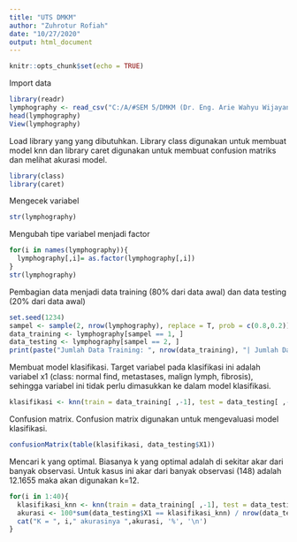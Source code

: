 ---
title: "UTS DMKM"
author: "Zuhrotur Rofiah"
date: "10/27/2020"
output: html_document
---

```{r setup, include=FALSE}
knitr::opts_chunk$set(echo = TRUE)
```

Import data
```{r}
library(readr)
lymphography <- read_csv("C:/A/#SEM 5/DMKM (Dr. Eng. Arie Wahyu Wijayanto, SST, MT.)/Z/UTS/lymphography.data", col_names = FALSE)
head(lymphography)
View(lymphography)
```

Load library yang yang dibutuhkan. Library class digunakan untuk membuat model knn dan library caret digunakan untuk membuat confusion matriks dan melihat akurasi model. 
```{r message=FALSE, warning=FALSE}
library(class)
library(caret)
```

Mengecek variabel
```{r}
str(lymphography)
```

Mengubah tipe variabel menjadi factor
```{r}
for(i in names(lymphography)){
  lymphography[,i]= as.factor(lymphography[,i])
}
str(lymphography)
```

Pembagian data menjadi data training (80% dari data awal) dan data testing (20% dari data awal)
```{r}
set.seed(1234)
sampel <- sample(2, nrow(lymphography), replace = T, prob = c(0.8,0.2))
data_training <- lymphography[sampel == 1, ]
data_testing <- lymphography[sampel == 2, ]
print(paste("Jumlah Data Training: ", nrow(data_training), "| Jumlah Data Testing: ", nrow(data_testing)))
```

Membuat model klasifikasi. Target variabel pada klasifikasi ini adalah variabel x1 (class: normal find, metastases, malign lymph, fibrosis), sehingga variabel ini tidak perlu dimasukkan ke dalam model klasifikasi.
```{r}
klasifikasi <- knn(train = data_training[ ,-1], test = data_testing[ ,-1], cl = data_training$X1, k=12)
```

Confusion matrix. Confusion matrix digunakan untuk mengevaluasi model klasifikasi.
```{r}
confusionMatrix(table(klasifikasi, data_testing$X1))
```

Mencari k yang optimal. Biasanya k yang optimal adalah di sekitar akar dari banyak observasi. Untuk kasus ini akar dari banyak observasi (148) adalah 12.1655 maka akan digunakan k=12.
```{r}
for(i in 1:40){
  klasifikasi_knn <- knn(train = data_training[ ,-1], test = data_testing[ ,-1], cl = data_training$X1, k=i)
  akurasi <- 100*sum(data_testing$X1 == klasifikasi_knn) / nrow(data_testing)
  cat("K = ", i," akurasinya ",akurasi, '%', '\n')
}
```

